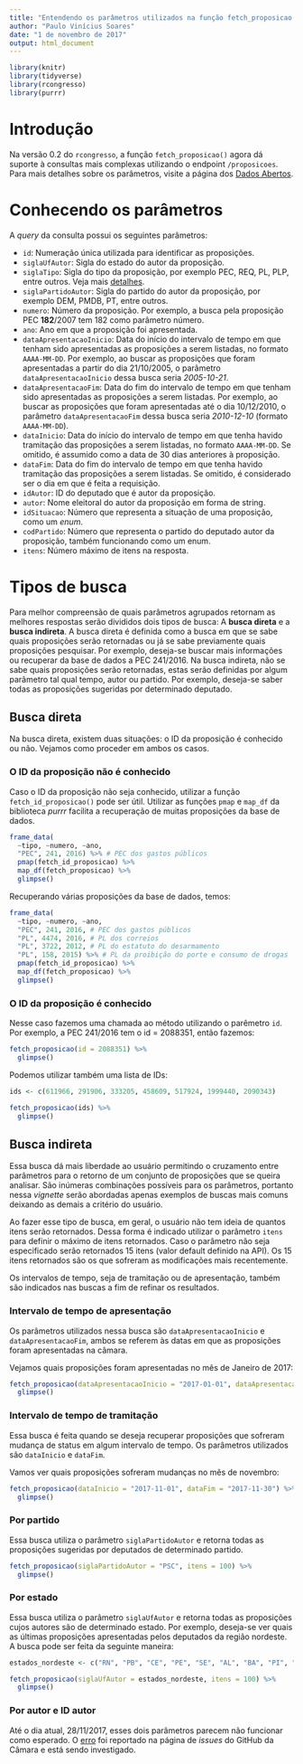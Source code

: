 ```yaml
---
title: "Entendendo os parâmetros utilizados na função fetch_proposicao()"
author: "Paulo Vinícius Soares"
date: "1 de novembro de 2017"
output: html_document
---
```


```r
library(knitr)
library(tidyverse)
library(rcongresso)
library(purrr)
```

# Introdução

Na versão 0.2 do `rcongresso`, a função `fetch_proposicao()` agora dá suporte à consultas mais complexas utilizando o endpoint `/proposicoes`. Para mais detalhes sobre os parâmetros, visite a página dos [Dados Abertos](https://dadosabertos.camara.leg.br/swagger/api.html).

# Conhecendo os parâmetros

A _query_ da consulta possui os seguintes parâmetros:

- `id`: Numeração única utilizada para identificar as proposições.
- `siglaUfAutor`: Sigla do estado do autor da proposição.
- `siglaTipo`: Sigla do tipo da proposição, por exemplo PEC, REQ, PL, PLP, entre outros. Veja mais [detalhes](https://dadosabertos.camara.leg.br/api/v2/referencias/tiposProposicao).
- `siglaPartidoAutor`: Sigla do partido do autor da proposição, por exemplo DEM, PMDB, PT, entre outros.
- `numero`: Número da proposição. Por exemplo, a busca pela proposição PEC **182**/2007 tem 182 como parâmetro número.
- `ano`: Ano em que a proposição foi apresentada.
- `dataApresentacaoInicio`: Data do início do intervalo de tempo em que tenham sido apresentadas as proposições a serem listadas, no formato `AAAA-MM-DD`. Por exemplo, ao buscar as proposições que foram apresentadas a partir do dia 21/10/2005, o parâmetro `dataApresentacaoInicio` dessa busca seria _2005-10-21_.
- `dataApresentacaoFim`: Data do fim do intervalo de tempo em que tenham sido apresentadas as proposições a serem listadas. Por exemplo, ao buscar as proposições que foram apresentadas até o dia 10/12/2010, o parâmetro `dataApresentacaoFim` dessa busca seria _2010-12-10_ (formato `AAAA-MM-DD`).
- `dataInicio`: Data do início do intervalo de tempo em que tenha havido tramitação das proposições a serem listadas, no formato `AAAA-MM-DD`. Se omitido, é assumido como a data de 30 dias anteriores à proposição.
- `dataFim`: Data do fim do intervalo de tempo em que tenha havido tramitação das proposições a serem listadas. Se omitido, é considerado ser o dia em que é feita a requisição.
- `idAutor`: ID do deputado que é autor da proposição.
- `autor`: Nome eleitoral do autor da proposição em forma de string.
- `idSituacao`: Número que representa a situação de uma proposição, como um _enum_.
- `codPartido`: Número que representa o partido do deputado autor da proposição, também funcionando como um enum.
- `itens`: Número máximo de itens na resposta.

# Tipos de busca

Para melhor compreensão de quais parâmetros agrupados retornam as melhores respostas serão divididos dois tipos de busca: A **busca direta** e a **busca indireta**. A busca direta é definida como a busca em que se sabe quais proposições serão retornadas ou já se sabe previamente quais proposições pesquisar. Por exemplo, deseja-se buscar mais informações ou recuperar da base de dados a PEC 241/2016. Na busca indireta, não se sabe quais proposições serão retornadas, estas serão definidas por algum parâmetro tal qual tempo, autor ou partido. Por exemplo, deseja-se saber todas as proposições sugeridas por determinado deputado.

## Busca direta 

Na busca direta, existem duas situações: o ID da proposição é conhecido ou não. Vejamos como proceder em ambos os casos.

### O ID da proposição não é conhecido

Caso o ID da proposição não seja conhecido, utilizar a função `fetch_id_proposicao()` pode ser útil. Utilizar as funções `pmap` e `map_df` da biblioteca _purrr_ facilita a recuperação de muitas proposições da base de dados.

```r
frame_data(
  ~tipo, ~numero, ~ano,
  "PEC", 241, 2016) %>% # PEC dos gastos públicos
  pmap(fetch_id_proposicao) %>%
  map_df(fetch_proposicao) %>%
  glimpse()
```

Recuperando várias proposições da base de dados, temos:
```r
frame_data(
  ~tipo, ~numero, ~ano,
  "PEC", 241, 2016, # PEC dos gastos públicos
  "PL", 4474, 2016, # PL dos correios
  "PL", 3722, 2012, # PL do estatuto do desarmamento
  "PL", 158, 2015) %>% # PL da proibição do porte e consumo de drogas
  pmap(fetch_id_proposicao) %>%
  map_df(fetch_proposicao) %>%
  glimpse()
```

### O ID da proposição é conhecido

Nesse caso fazemos uma chamada ao método utilizando o parêmetro `id`. Por exemplo, a PEC 241/2016 tem o id = 2088351, então fazemos:

```r
fetch_proposicao(id = 2088351) %>%
  glimpse()
```

Podemos utilizar também uma lista de IDs:
```r
ids <- c(611966, 291906, 333205, 458609, 517924, 1999440, 2090343)

fetch_proposicao(ids) %>%
  glimpse()
```

## Busca indireta

Essa busca dá mais liberdade ao usuário permitindo o cruzamento entre parâmetros para o retorno de um conjunto de proposições que se queira analisar. São inúmeras combinações possíveis para os parâmetros, portanto nessa _vignette_ serão abordadas apenas exemplos de buscas mais comuns deixando as demais a critério do usuário.

Ao fazer esse tipo de busca, em geral, o usuário não tem ideia de quantos itens serão retornados. Dessa forma é indicado utilizar o parâmetro `itens` para definir o máximo de itens retornados. Caso o parâmetro não seja especificado serão retornados 15 itens (valor default definido na API). Os 15 itens retornados são os que sofreram as modificações mais recentemente. 

Os intervalos de tempo, seja de tramitação ou de apresentação, também são indicados nas buscas a fim de refinar os resultados.

### Intervalo de tempo de apresentação

Os parâmetros utilizados nessa busca são `dataApresentacaoInicio` e `dataApresentacaoFim`, ambos se referem às datas em que as proposições foram apresentadas na câmara.

Vejamos quais proposições foram apresentadas no mês de Janeiro de 2017:

```r
fetch_proposicao(dataApresentacaoInicio = "2017-01-01", dataApresentacaoFim = "2017-01-31") %>%
  glimpse()
```

### Intervalo de tempo de tramitação

Essa busca é feita quando se deseja recuperar proposições que sofreram mudança de status em algum intervalo de tempo. Os parâmetros utilizados são `dataInicio` e `dataFim`.

Vamos ver quais proposições sofreram mudanças no mês de novembro:

```r
fetch_proposicao(dataInicio = "2017-11-01", dataFim = "2017-11-30") %>%
  glimpse()
```

### Por partido

Essa busca utiliza o parâmetro `siglaPartidoAutor` e retorna todas as proposições sugeridas por deputados de determinado partido. 

```r
fetch_proposicao(siglaPartidoAutor = "PSC", itens = 100) %>%
  glimpse()
```

### Por estado

Essa busca utiliza o parâmetro `siglaUfAutor` e retorna todas as proposições cujos autores são de determinado estado. Por exemplo, deseja-se ver quais as últimas proposições apresentadas pelos deputados da região nordeste. A busca pode ser feita da seguinte maneira:

```r
estados_nordeste <- c("RN", "PB", "CE", "PE", "SE", "AL", "BA", "PI", "MA")

fetch_proposicao(siglaUfAutor = estados_nordeste, itens = 100) %>%
  glimpse()
```

### Por autor e ID autor
Até o dia atual, 28/11/2017, esses dois parâmetros parecem não funcionar como esperado. O [erro](https://github.com/labhackercd/dados-abertos/issues/130) foi reportado na página de _issues_ do GitHub da Câmara e está sendo investigado.
